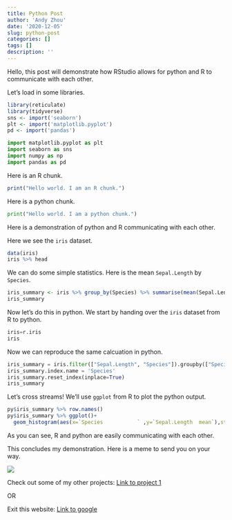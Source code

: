 ```yaml
---
title: Python Post
author: 'Andy Zhou'
date: '2020-12-05'
slug: python-post
categories: []
tags: []
description: ''
---
```


Hello, this post will demonstrate how RStudio allows for python and R to communicate with each other. 


Let's load in some libraries.
```r
library(reticulate)
library(tidyverse)
sns <- import('seaborn')
plt <- import('matplotlib.pyplot')
pd <- import('pandas')
```

```python
import matplotlib.pyplot as plt
import seaborn as sns
import numpy as np
import pandas as pd
```


Here is an R chunk.
```r
print("Hello world. I am an R chunk.")
```

Here is a python chunk.
```python
print("Hello world. I am a python chunk.")
```

Here is a demonstration of python and R communicating with each other.

Here we see the `iris` dataset.
```r
data(iris)
iris %>% head
```

We can do some simple statistics. Here is the mean `Sepal.Length` by `Species`.
```r
iris_summary <- iris %>% group_by(Species) %>% summarise(mean(Sepal.Length))
iris_summary
```

Now let's do this in python.
We start by handing over the `iris` dataset from R to python.
```python
iris=r.iris
iris
```

Now we can reproduce the same calcuation in python.
```python
iris_summary = iris.filter(["Sepal.Length", "Species"]).groupby(["Species"]).agg(["mean"])
iris_summary.index.name = 'Species'
iris_summary.reset_index(inplace=True)
iris_summary
```

Let's cross streams!
We'll use `ggplot` from R to plot the python output.
```r
py$iris_summary %>% row.names()
py$iris_summary %>% ggplot()+
  geom_histogram(aes(x=`Species           ` ,y=`Sepal.Length  mean`),stat="identity")

```
As you can see, R and python are easily communicating with each other.

This concludes my demonstration. Here is a meme to send you on your way.

![](https://i.imgur.com/1s9CgpU.jpg)

Check out some of my other projects:
[Link to project 1](/project/project1/)

OR

Exit this website:
[Link to google](https://www.google.com)
